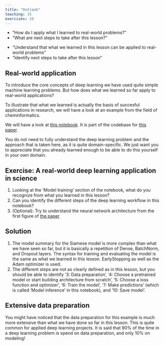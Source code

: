 ```yaml
---
title: "Outlook"
teaching: 15
exercises: 10
---
```


::: questions
- "How do I apply what I learned to real-world problems?"
- "What are next steps to take after this lesson?"
:::

::: objectives
- "Understand that what we learned in this lesson can be applied to real-world problems"
- "Identify next steps to take after this lesson"
:::

## Real-world application
To introduce the core concepts of deep learning we have used quite simple machine learning problems.
But how does what we learned so far apply to real-world applications?

To illustrate that what we learned is actually the basis of succesful applications in research,
we will have a look at an example from the field of cheminformatics.

We will have a look at [this notebook](https://github.com/matchms/ms2deepscore/blob/0.4.0/notebooks/MS2DeepScore_tutorial.ipynb).
It is part of the codebase for [this paper](https://doi.org/10.1186/s13321-021-00558-4).

You do not need to fully understand the deep learning problem and the approach that is taken here, as it is quite domain-specific.
We just want you to appreciate that you already learned enough to be able to do this yourself in your own domain.

::: challenge
## Exercise: A real-world deep learning application in science

1. Looking at the 'Model training' section of the notebook, what do you recognize from what you learned in this lesson?
2. Can you identify the different steps of the deep learning workflow in this notebook?
3. (Optional): Try to understand the neural network architecture from the first figure of [the paper](https://doi.org/10.1186/s13321-021-00558-4)

:::: solution
## Solution
1. The model summary for the Siamese model is more complex than what we have seen so far,
but it is basically a repetition of Dense, BatchNorm, and Dropout layers.
The syntax for training and evaluating the model is the same as what we learned in this lesson.
EarlyStopping as well as the Adam optimizer is used.
2. The different steps are not as clearly defined as in this lesson, but you should be able to identify '3: Data preparation',
'4: Choose a pretrained model or start building architecture from scratch', '5: Choose a loss function and optimizer', '6: Train the model',
'7: Make predictions' (which is called 'Model inference' in this notebook), and '10: Save model'.
::::
:::

::: callout
## Extensive data preparation
You might have noticed that the data preparation for this example is much more extensive than what we have done so far
in this lesson. This is quite common for applied deep learning projects. It is said that 90% of the time in a
deep learning problem is spend on data preparation, and only 10% on modeling!
:::



